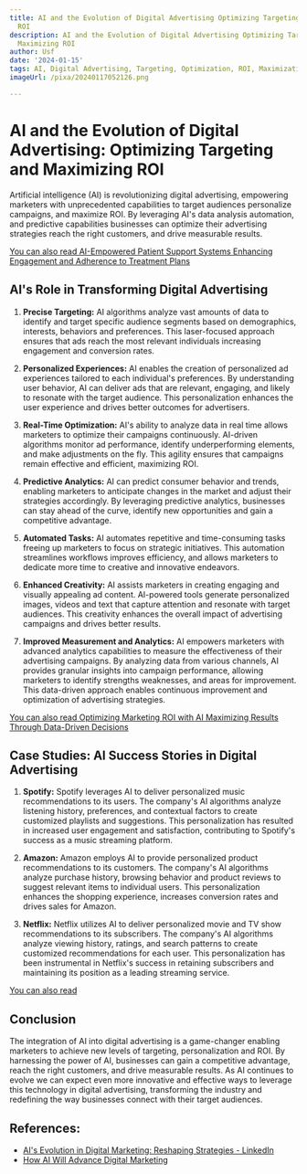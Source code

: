 ```yaml
---
title: AI and the Evolution of Digital Advertising Optimizing Targeting and Maximizing
  ROI
description: AI and the Evolution of Digital Advertising Optimizing Targeting and
  Maximizing ROI
author: Usf
date: '2024-01-15'
tags: AI, Digital Advertising, Targeting, Optimization, ROI, Maximization
imageUrl: /pixa/20240117052126.png

---
```

# AI and the Evolution of Digital  Advertising: Optimizing Targeting and Maximizing ROI

Artificial intelligence (AI) is revolutionizing digital advertising, empowering marketers  with unprecedented capabilities to target audiences personalize campaigns, and maximize ROI. By leveraging  AI's data analysis automation, and predictive capabilities businesses can optimize  their advertising strategies reach the right customers, and drive measurable results.

[You can also read  AI-Empowered Patient Support Systems Enhancing Engagement and Adherence to Treatment Plans](AI-Empowered%20Patient%20Support%20Systems%20Enhancing%20Engagement%20and%20Adherence%20to%20Treatment%20Plans)


## AI's Role in Transforming Digital Advertising

1. **Precise Targeting:** AI algorithms analyze vast amounts  of data to identify and  target  specific audience segments based on demographics, interests, behaviors and preferences. This laser-focused approach ensures that ads reach the most relevant individuals increasing engagement and conversion rates.

2. **Personalized Experiences:** AI enables the creation of personalized ad experiences  tailored to each individual's preferences. By understanding user behavior, AI  can deliver ads that are relevant, engaging,  and likely to resonate with the target audience. This personalization enhances the user experience and drives better outcomes for advertisers.

3. **Real-Time Optimization:** AI's  ability to analyze data in real time allows marketers to  optimize their campaigns continuously. AI-driven algorithms monitor  ad performance, identify underperforming elements, and make adjustments on the fly. This agility ensures that campaigns remain effective and efficient, maximizing  ROI.

4. **Predictive Analytics:** AI can predict consumer behavior and trends, enabling  marketers to anticipate  changes in the market and adjust their  strategies accordingly. By leveraging  predictive analytics, businesses can stay ahead of the curve, identify new opportunities and gain a competitive advantage.

5.  **Automated Tasks:** AI automates repetitive and time-consuming tasks  freeing  up marketers to  focus on strategic  initiatives. This automation streamlines workflows improves efficiency, and allows marketers to dedicate more time to creative and innovative endeavors.

6. **Enhanced Creativity:** AI assists marketers in creating engaging and  visually appealing ad content. AI-powered tools generate  personalized images, videos and text that capture attention  and resonate with  target audiences. This creativity  enhances the overall  impact of  advertising campaigns and drives better results.

7. **Improved Measurement and Analytics:** AI empowers marketers with advanced  analytics capabilities to measure the  effectiveness of their advertising campaigns. By analyzing data from various channels,  AI provides granular insights into campaign performance, allowing marketers to identify strengths weaknesses, and areas for improvement.  This  data-driven approach enables continuous improvement and optimization of advertising strategies.

[You  can also read Optimizing Marketing ROI with  AI Maximizing Results Through Data-Driven  Decisions](Optimizing%20Marketing%20ROI%20with%20AI%20Maximizing%20Results%20Through%20Data-Driven%20Decisions)


## Case Studies: AI Success Stories in Digital Advertising

1. **Spotify:** Spotify leverages AI  to deliver  personalized music recommendations to its users. The company's AI algorithms analyze listening history, preferences, and contextual factors to create customized playlists and suggestions. This personalization has  resulted in increased user engagement and satisfaction, contributing to Spotify's success as a music streaming platform.

2. **Amazon:** Amazon employs AI to provide personalized product  recommendations to its customers. The company's AI  algorithms  analyze purchase history, browsing behavior  and product reviews to suggest relevant items to individual users. This personalization enhances  the shopping experience, increases  conversion rates and drives sales for Amazon.

3. **Netflix:** Netflix utilizes AI  to deliver personalized movie and  TV show recommendations to its subscribers. The company's AI algorithms analyze viewing  history, ratings, and search patterns  to create customized  recommendations for each user. This personalization has been instrumental in Netflix's success in retaining subscribers and maintaining its position  as a leading streaming service.

[You can also read ]()


## Conclusion

The integration of AI into digital  advertising is a game-changer enabling marketers to achieve new  levels of targeting,  personalization and ROI. By harnessing  the power of AI, businesses can gain a competitive advantage, reach the right customers, and drive measurable results. As AI continues to evolve we can expect even more innovative and effective  ways to  leverage this technology in digital advertising, transforming the industry and redefining the way businesses connect  with their target audiences.

## References:
- [AI's Evolution in Digital Marketing: Reshaping Strategies - LinkedIn](https://www.linkedin.com/pulse/ais-evolution-digital-marketing-reshaping-strategies-xowkc?trk=article-ssr-frontend-pulse_more-articles_related-content-card)
- [How AI Will Advance Digital Marketing](https://yourdigitalresource.com/post/how-ai-will-advance-digital-marketing)

